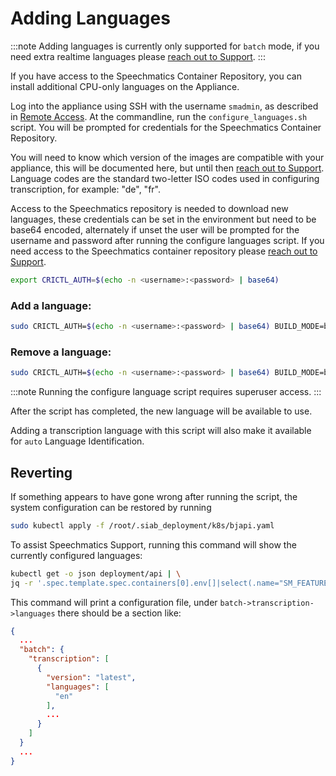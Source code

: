 # Adding Languages

:::note
Adding languages is currently only supported for `batch` mode, if you need extra realtime languages please [reach out to Support](https://support.speechmatics.com).
:::

If you have access to the Speechmatics Container Repository, you can install additional CPU-only languages on the Appliance.

Log into the appliance using SSH with the username `smadmin`, as described in [Remote Access](./remote-access.mdx). At the commandline, run the `configure_languages.sh` script. You will be prompted for credentials for the Speechmatics Container Repository.

You will need to know which version of the images are compatible with your appliance, this will be documented here, but until then [reach out to Support](https://support.speechmatics.com).
Language codes are the standard two-letter ISO codes used in configuring transcription, for example: "de", "fr".

Access to the Speechmatics repository is needed to download new languages, these credentials can be set in the environment but need to be base64 encoded, alternately if unset the user will be prompted for the username and password after running the configure languages script. If you need access to the Speechmatics container repository please [reach out to Support](https://support.speechmatics.com).

```bash
export CRICTL_AUTH=$(echo -n <username>:<password> | base64)
```

### Add a language:
```bash
sudo CRICTL_AUTH=$(echo -n <username>:<password> | base64) BUILD_MODE=batch configure_languages.sh <version> <language-code> [<language-code> ...]
```

### Remove a language:

```bash
sudo CRICTL_AUTH=$(echo -n <username>:<password> | base64) BUILD_MODE=batch configure_languages.sh -r <language-code> [<language-code> ...]
```

:::note
Running the configure language script requires superuser access.
:::

After the script has completed, the new language will be available to use.

Adding a transcription language with this script will also make it available for `auto` Language Identification.

## Reverting

If something appears to have gone wrong after running the script, the system configuration can be restored by running

```bash
sudo kubectl apply -f /root/.siab_deployment/k8s/bjapi.yaml
```

To assist Speechmatics Support, running this command will show the currently configured languages:

```bash
kubectl get -o json deployment/api | \
jq -r '.spec.template.spec.containers[0].env[]|select(.name="SM_FEATURES_VALIDATION").value'
```

This command will print a configuration file, under `batch->transcription->languages` there should be a section like:

```json
{
  ...
  "batch": {
    "transcription": [
      {
        "version": "latest",
        "languages": [
          "en"
        ],
        ...
      }
    ]
  }
  ...
}
```
